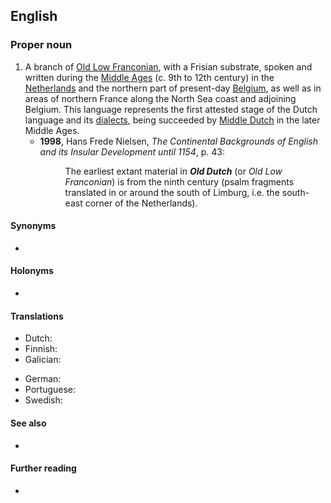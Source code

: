 ==English==
{{wikipedia}}

===Proper noun===
{{en-proper noun|head=[[old|Old]] [[Dutch]]}}

# A branch of [[Old Low Franconian]], with a Frisian substrate, spoken and written during the [[Middle Ages]] (c. 9th to 12th century) in the [[Netherlands]] and the northern part of present-day [[Belgium]], as well as in areas of northern France along the North Sea coast and adjoining Belgium. This language represents the first attested stage of the Dutch language and its [[dialect]]s, being succeeded by [[Middle Dutch]] in the later Middle Ages.
#* '''1998''', Hans Frede Nielsen, ''The Continental Backgrounds of English and its Insular Development until 1154'', p. 43:
#*: The earliest extant material in '''''Old Dutch''''' (or ''Old Low Franconian'') is from the ninth century (psalm fragments translated in or around the south of Limburg, i.e. the south-east corner of the Netherlands).

====Synonyms====
* {{l|en|Old West Low Franconian}}

====Holonyms====
* {{l|en|Old Low Franconian}}

====Translations====
{{trans-top|language}}
* Dutch: {{t+|nl|Oudnederlands|n}}
* Finnish: {{t+|fi|muinaishollanti}}
* Galician: {{t+|gl|neerlandés antigo|m}}
{{trans-mid}}
* German: {{t|de|Altniederländisch|n}}
* Portuguese: {{t+|pt|holandês antigo|m}}
* Swedish: {{t+|sv|fornnederländska|c}}
{{trans-bottom}}

====See also====
* {{langcat|odt}}

====Further reading====
* {{ISO 639||odt}}
